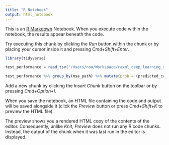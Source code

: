 ```yaml
---
title: "R Notebook"
output: html_notebook
---
```


This is an [R Markdown](http://rmarkdown.rstudio.com) Notebook. When you execute code within the notebook, the results appear beneath the code. 

Try executing this chunk by clicking the *Run* button within the chunk or by placing your cursor inside it and pressing *Cmd+Shift+Enter*. 

```r
library(tidyverse)
```


```r
test_performance = read_tsv("/Users/noa/Workspace/raxml_deep_learning_results/ready_raw_data/Pandit/ML/test_single_tree_data.tsv")
```


```r
test_performance %>% group_by(msa_path) %>% mutate(prob = (predicted_calibrated_failure_probabilities/max(predicted_calibrated_failure_probabilities)) %>% select (prob, is_global_max) %>% ggplot(aes(x=prob, y = as.factor(is_global_max)))+geom_boxplot()
```



Add a new chunk by clicking the *Insert Chunk* button on the toolbar or by pressing *Cmd+Option+I*.

When you save the notebook, an HTML file containing the code and output will be saved alongside it (click the *Preview* button or press *Cmd+Shift+K* to preview the HTML file). 

The preview shows you a rendered HTML copy of the contents of the editor. Consequently, unlike *Knit*, *Preview* does not run any R code chunks. Instead, the output of the chunk when it was last run in the editor is displayed.

